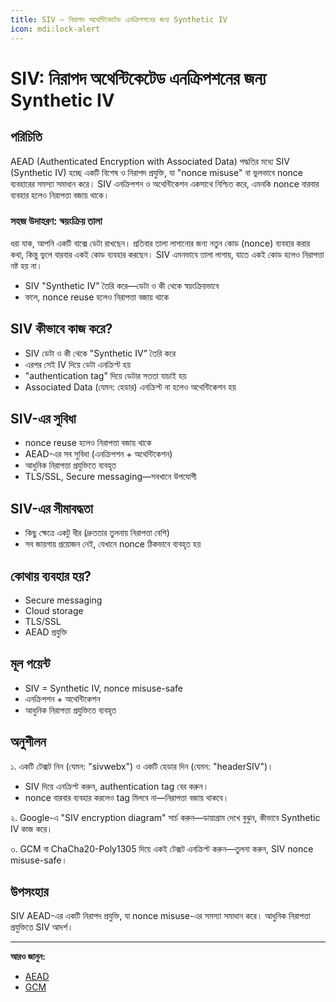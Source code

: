 ```yaml
---
title: SIV — নিরাপদ অথেন্টিকেটেড এনক্রিপশনের জন্য Synthetic IV
icon: mdi:lock-alert
---
```


# SIV: নিরাপদ অথেন্টিকেটেড এনক্রিপশনের জন্য Synthetic IV

## পরিচিতি

AEAD (Authenticated Encryption with Associated Data) পদ্ধতির মধ্যে SIV (Synthetic IV) হচ্ছে একটি বিশেষ ও নিরাপদ প্রযুক্তি, যা "nonce misuse" বা ভুলভাবে nonce ব্যবহারের সমস্যা সমাধান করে। SIV এনক্রিপশন ও অথেন্টিকেশন একসাথে নিশ্চিত করে, এমনকি nonce বারবার ব্যবহার হলেও নিরাপত্তা বজায় থাকে।

### সহজ উদাহরণ: স্বয়ংক্রিয় তালা

ধরা যাক, আপনি একটি বাক্সে ডেটা রাখছেন। প্রতিবার তালা লাগানোর জন্য নতুন কোড (nonce) ব্যবহার করার কথা, কিন্তু ভুলে বারবার একই কোড ব্যবহার করছেন। SIV এমনভাবে তালা লাগায়, যাতে একই কোড হলেও নিরাপত্তা নষ্ট হয় না।
- SIV "Synthetic IV" তৈরি করে—ডেটা ও কী থেকে স্বয়ংক্রিয়ভাবে
- ফলে, nonce reuse হলেও নিরাপত্তা বজায় থাকে

## SIV কীভাবে কাজ করে?
- SIV ডেটা ও কী থেকে "Synthetic IV" তৈরি করে
- এরপর সেই IV দিয়ে ডেটা এনক্রিপ্ট হয়
- "authentication tag" দিয়ে ডেটার সততা যাচাই হয়
- Associated Data (যেমন: হেডার) এনক্রিপ্ট না হলেও অথেন্টিকেশন হয়

## SIV-এর সুবিধা
- nonce reuse হলেও নিরাপত্তা বজায় থাকে
- AEAD-এর সব সুবিধা (এনক্রিপশন + অথেন্টিকেশন)
- আধুনিক নিরাপত্তা প্রযুক্তিতে ব্যবহৃত
- TLS/SSL, Secure messaging—সবখানে উপযোগী

## SIV-এর সীমাবদ্ধতা
- কিছু ক্ষেত্রে একটু ধীর (দ্রুততার তুলনায় নিরাপত্তা বেশি)
- সব জায়গায় প্রয়োজন নেই, যেখানে nonce ঠিকভাবে ব্যবহৃত হয়

## কোথায় ব্যবহার হয়?
- Secure messaging
- Cloud storage
- TLS/SSL
- AEAD প্রযুক্তি

## মূল পয়েন্ট
- SIV = Synthetic IV, nonce misuse-safe
- এনক্রিপশন + অথেন্টিকেশন
- আধুনিক নিরাপত্তা প্রযুক্তিতে ব্যবহৃত

## অনুশীলন

১. একটি টেক্সট নিন (যেমন: "sivwebx") ও একটি হেডার দিন (যেমন: "headerSIV")।
   - SIV দিয়ে এনক্রিপ্ট করুন, authentication tag বের করুন।
   - nonce বারবার ব্যবহার করলেও tag মিলবে না—নিরাপত্তা বজায় থাকবে।

২. Google-এ "SIV encryption diagram" সার্চ করুন—ডায়াগ্রাম দেখে বুঝুন, কীভাবে Synthetic IV কাজ করে।

৩. GCM বা ChaCha20-Poly1305 দিয়ে একই টেক্সট এনক্রিপ্ট করুন—তুলনা করুন, SIV nonce misuse-safe।

## উপসংহার

SIV AEAD-এর একটি নিরাপদ প্রযুক্তি, যা nonce misuse-এর সমস্যা সমাধান করে। আধুনিক নিরাপত্তা প্রযুক্তিতে SIV আদর্শ।

---

**আরও জানুন:**
- [AEAD](/encryption/aead)
- [GCM](/encryption/gcm)
